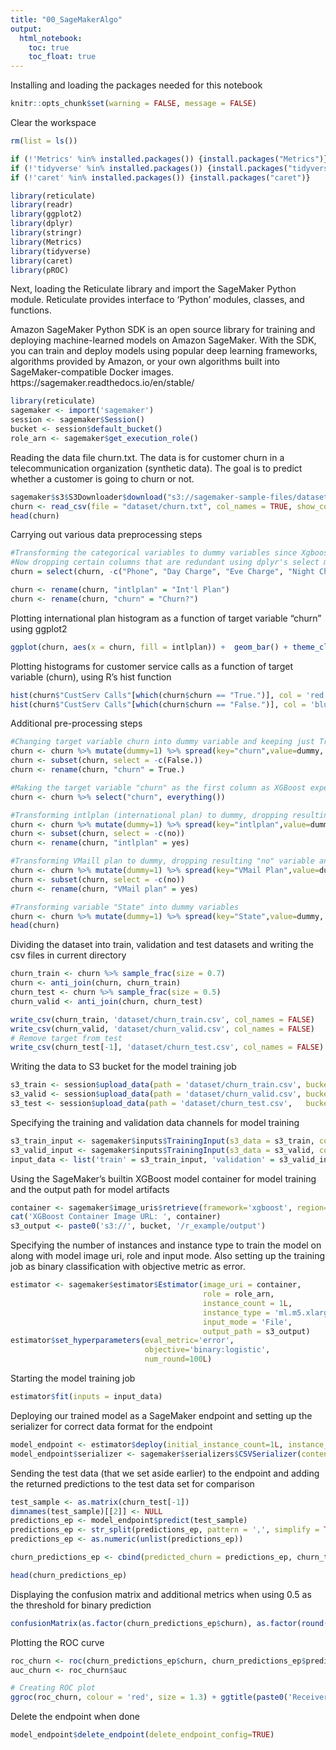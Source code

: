 ```yaml
---
title: "00_SageMakerAlgo"
output: 
  html_notebook:
    toc: true
    toc_float: true
---
```


Installing and loading the packages needed for this notebook

```r
knitr::opts_chunk$set(warning = FALSE, message = FALSE) 
```

Clear the workspace
```r
rm(list = ls())
```

```r
if (!'Metrics' %in% installed.packages()) {install.packages("Metrics")}
if (!'tidyverse' %in% installed.packages()) {install.packages("tidyverse")}
if (!'caret' %in% installed.packages()) {install.packages("caret")}

library(reticulate)
library(readr)
library(ggplot2)
library(dplyr)
library(stringr)
library(Metrics)
library(tidyverse)
library(caret)
library(pROC)
```

Next, loading the Reticulate library and import the SageMaker Python module. Reticulate provides interface to 'Python' modules, classes, and functions. 

Amazon SageMaker Python SDK is an open source library for training and deploying machine-learned models on Amazon SageMaker.
With the SDK, you can train and deploy models using popular deep learning frameworks, algorithms provided by Amazon, or your own algorithms built into SageMaker-compatible Docker images.
https://sagemaker.readthedocs.io/en/stable/

```r
library(reticulate)
sagemaker <- import('sagemaker')
session <- sagemaker$Session()
bucket <- session$default_bucket()
role_arn <- sagemaker$get_execution_role()
```

Reading the data file churn.txt. The data is for customer churn in a telecommunication organization (synthetic data). The goal is to predict whether a customer is going to churn or not.


```r
sagemaker$s3$S3Downloader$download("s3://sagemaker-sample-files/datasets/tabular/synthetic/churn.txt", "dataset")
churn <- read_csv(file = "dataset/churn.txt", col_names = TRUE, show_col_types = FALSE)
head(churn)
```
Carrying out various data preprocessing steps
```r
#Transforming the categorical variables to dummy variables since Xgboost only takes numerical inputs for features
#Now dropping certain columns that are redundant using dplyr's select method
churn = select(churn, -c("Phone", "Day Charge", "Eve Charge", "Night Charge", "Intl Charge"))

churn <- rename(churn, "intlplan" = "Int'l Plan")
churn <- rename(churn, "churn" = "Churn?")
```
Plotting international plan histogram as a function of target variable "churn" using ggplot2
```r
ggplot(churn, aes(x = churn, fill = intlplan)) +  geom_bar() + theme_classic()
```

Plotting histograms for customer service calls as a function of target variable (churn), using R's hist function
```r
hist(churn$"CustServ Calls"[which(churn$churn == "True.")], col = 'red', breaks = 15, ylim = c(0,600), main = "Churn = True", xlab = "Customer Service Calls")
hist(churn$"CustServ Calls"[which(churn$churn == "False.")], col = 'blue', breaks = 15, ylim = c(0,600),main = "Churn = False", xlab = "Customer Service Calls")
```

Additional pre-processing steps
```r
#Changing target variable churn into dummy variable and keeping just True column while dropping False
churn <- churn %>% mutate(dummy=1) %>% spread(key="churn",value=dummy, fill=0) 
churn <- subset(churn, select = -c(False.))
churn <- rename(churn, "churn" = True.)

#Making the target variable "churn" as the first column as XGBoost expects the data to be in this format
churn <- churn %>% select("churn", everything())

#Transforming intlplan (international plan) to dummy, dropping resulting "no" variable and renaming "yes" using dplyr's rename method
churn <- churn %>% mutate(dummy=1) %>% spread(key="intlplan",value=dummy, fill=0) 
churn <- subset(churn, select = -c(no))
churn <- rename(churn, "intlplan" = yes)

#Transforming VMaill plan to dummy, dropping resulting "no" variable and renaming "yes" using dplyr's rename method
churn <- churn %>% mutate(dummy=1) %>% spread(key="VMail Plan",value=dummy, fill=0) 
churn <- subset(churn, select = -c(no))
churn <- rename(churn, "VMail plan" = yes)

#Transforming variable "State" into dummy variables
churn <- churn %>% mutate(dummy=1) %>% spread(key="State",value=dummy, fill=0)
head(churn)
```
Dividing the dataset into train, validation and test datasets and writing the csv files in current directory
```r
churn_train <- churn %>% sample_frac(size = 0.7)
churn <- anti_join(churn, churn_train)
churn_test <- churn %>% sample_frac(size = 0.5)
churn_valid <- anti_join(churn, churn_test)

write_csv(churn_train, 'dataset/churn_train.csv', col_names = FALSE)
write_csv(churn_valid, 'dataset/churn_valid.csv', col_names = FALSE)
# Remove target from test
write_csv(churn_test[-1], 'dataset/churn_test.csv', col_names = FALSE)
```
Writing the data to S3 bucket for the model training job
```r
s3_train <- session$upload_data(path = 'dataset/churn_train.csv', bucket = bucket, key_prefix = 'r_example/data')
s3_valid <- session$upload_data(path = 'dataset/churn_valid.csv', bucket = bucket, key_prefix = 'r_example/data')
s3_test <- session$upload_data(path = 'dataset/churn_test.csv',   bucket = bucket, key_prefix = 'r_example/data')
```
Specifying the training and validation data channels for model training
```r
s3_train_input <- sagemaker$inputs$TrainingInput(s3_data = s3_train, content_type = 'csv')
s3_valid_input <- sagemaker$inputs$TrainingInput(s3_data = s3_valid, content_type = 'csv')
input_data <- list('train' = s3_train_input, 'validation' = s3_valid_input)
```
Using the SageMaker's builtin XGBoost model container for model training and the output path for model artifacts
```r
container <- sagemaker$image_uris$retrieve(framework='xgboost', region= session$boto_region_name, version='latest')
cat('XGBoost Container Image URL: ', container)
s3_output <- paste0('s3://', bucket, '/r_example/output')
```
Specifying the number of instances and instance type to train the model on along with model image uri, role and input mode. Also setting up the training job as  binary classification with objective metric as error. 
```r
estimator <- sagemaker$estimator$Estimator(image_uri = container,
                                           role = role_arn,
                                           instance_count = 1L,
                                           instance_type = 'ml.m5.xlarge',
                                           input_mode = 'File',
                                           output_path = s3_output)
estimator$set_hyperparameters(eval_metric='error',
                              objective='binary:logistic',
                              num_round=100L)
```
Starting the model training job
```r
estimator$fit(inputs = input_data)  
```
Deploying our trained model as a SageMaker endpoint and setting up the serializer for correct data format for the endpoint
```r
model_endpoint <- estimator$deploy(initial_instance_count=1L, instance_type='ml.m4.xlarge')
model_endpoint$serializer <- sagemaker$serializers$CSVSerializer(content_type='text/csv')
```
Sending the test data (that we set aside earlier) to the endpoint and adding the returned predictions to the test data set for comparison
```r
test_sample <- as.matrix(churn_test[-1])
dimnames(test_sample)[[2]] <- NULL
predictions_ep <- model_endpoint$predict(test_sample)
predictions_ep <- str_split(predictions_ep, pattern = ',', simplify = TRUE)
predictions_ep <- as.numeric(unlist(predictions_ep))

churn_predictions_ep <- cbind(predicted_churn = predictions_ep, churn_test)

head(churn_predictions_ep)
```
Displaying the confusion matrix and additional metrics when using 0.5 as the threshold for binary prediction
```r
confusionMatrix(as.factor(churn_predictions_ep$churn), as.factor(round(churn_predictions_ep$predicted_churn)))
```
Plotting the ROC curve
```r
roc_churn <- roc(churn_predictions_ep$churn, churn_predictions_ep$predicted_churn)
auc_churn <- roc_churn$auc

# Creating ROC plot
ggroc(roc_churn, colour = 'red', size = 1.3) + ggtitle(paste0('Receiver Operating Characteristics (ROC) Curve ', '(AUC = ', round(auc_churn, digits = 3), ')'))
```

Delete the endpoint when done

```r
model_endpoint$delete_endpoint(delete_endpoint_config=TRUE)
```

